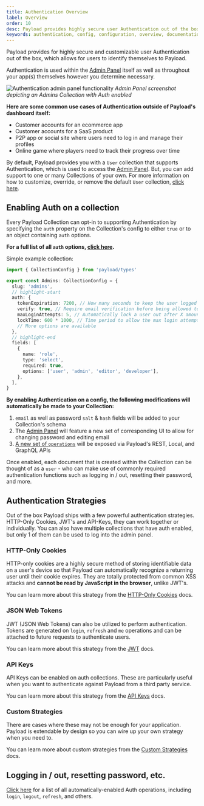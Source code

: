 ```yaml
---
title: Authentication Overview
label: Overview
order: 10
desc: Payload provides highly secure user Authentication out of the box, and you can fully customize, override, or remove the default Authentication support.
keywords: authentication, config, configuration, overview, documentation, Content Management System, cms, headless, javascript, node, react, nextjs
---
```


<YouTube
  id="CT4KafeJjTI"
  title="Simplified Authentication for Headless CMS: Unlocking Reusability in One Line"
/>

<Banner>
  Payload provides for highly secure and customizable user Authentication out of the box, which
  allows for users to identify themselves to Payload.
</Banner>

Authentication is used within the [Admin Panel](../admin/overview) itself as well as throughout your app(s) themselves however you determine necessary.

![Authentication admin panel functionality](https://payloadcms.com/images/docs/auth-admin.jpg)
_Admin Panel screenshot depicting an Admins Collection with Auth enabled_

**Here are some common use cases of Authentication outside of Payload's dashboard itself:**

- Customer accounts for an ecommerce app
- Customer accounts for a SaaS product
- P2P app or social site where users need to log in and manage their profiles
- Online game where players need to track their progress over time

By default, Payload provides you with a `User` collection that supports Authentication, which is used to access the [Admin Panel](../admin/overview). But, you can add support to one or many Collections of your own. For more information on how to customize, override, or remove the default `User` collection, [click here](/docs/admin/overview#the-admin-user-collection).

## Enabling Auth on a collection

Every Payload Collection can opt-in to supporting Authentication by specifying the `auth` property on the Collection's config to either `true` or to an object containing `auth` options.

**For a full list of all `auth` options, [click here](/docs/authentication/config).**

Simple example collection:

```ts
import { CollectionConfig } from 'payload/types'

export const Admins: CollectionConfig = {
  slug: 'admins',
  // highlight-start
  auth: {
    tokenExpiration: 7200, // How many seconds to keep the user logged in
    verify: true, // Require email verification before being allowed to authenticate
    maxLoginAttempts: 5, // Automatically lock a user out after X amount of failed logins
    lockTime: 600 * 1000, // Time period to allow the max login attempts
    // More options are available
  },
  // highlight-end
  fields: [
    {
      name: 'role',
      type: 'select',
      required: true,
      options: ['user', 'admin', 'editor', 'developer'],
    },
  ],
}
```

**By enabling Authentication on a config, the following modifications will automatically be made to your Collection:**

1. `email` as well as password `salt` & `hash` fields will be added to your Collection's schema
1. The [Admin Panel](../admin/overview) will feature a new set of corresponding UI to allow for changing password and editing email
1. [A new set of `operations`](/docs/authentication/operations) will be exposed via Payload's REST, Local, and GraphQL APIs

Once enabled, each document that is created within the Collection can be thought of as a `user` - who can make use of commonly required authentication functions such as logging in / out, resetting their password, and more.

## Authentication Strategies

Out of the box Payload ships with a few powerful authentication strategies. HTTP-Only Cookies, JWT's and API-Keys, they can work together or individually. You can also have multiple collections that have auth enabled, but only 1 of them can be used to log into the admin panel.

### HTTP-Only Cookies

HTTP-only cookies are a highly secure method of storing identifiable data on a user's device so that Payload can automatically recognize a returning user until their cookie expires. They are totally protected from common XSS attacks and <strong>cannot be read by JavaScript in the browser</strong>, unlike JWT's.

You can learn more about this strategy from the [HTTP-Only Cookies](/docs/authentication/http-only-cookies) docs.

### JSON Web Tokens

JWT (JSON Web Tokens) can also be utilized to perform authentication. Tokens are generated on `login`, `refresh` and `me` operations and can be attached to future requests to authenticate users.

You can learn more about this strategy from the [JWT](/docs/authentication/jwt) docs.

### API Keys

API Keys can be enabled on auth collections. These are particularly useful when you want to authenticate against Payload from a third party service.

You can learn more about this strategy from the [API Keys](/docs/authentication/api-keys) docs.

### Custom Strategies

There are cases where these may not be enough for your application. Payload is extendable by design so you can wire up your own strategy when you need to.

You can learn more about custom strategies from the [Custom Strategies](/docs/authentication/custom-strategies) docs.

## Logging in / out, resetting password, etc.

[Click here](/docs/authentication/operations) for a list of all automatically-enabled Auth operations, including `login`, `logout`, `refresh`, and others.
